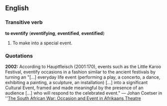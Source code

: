 ==English==


===Transitive verb===
'''to eventify''' ('''eventifying''', '''eventified''', '''eventified''')

# To make into a special event.

===Quotations===
'''2002:''' According to Hauptfleisch (2001:170), events such as the Little Karoo Festival, eventify occasions in a fashion similar to the ancient festivals by turning an "[...] everyday life event (performing a play, a concerto, a dance, exhibiting a painting, a sculpture, an installation) [...] into a significant Cultural Event, framed and made meaningful by the presence of an audience [...] who will respond to the celebrated event." &mdash; Johan Coetser in ''[http://www.childlit.org.za/KonfBoerCoetser.html The South African War: Occasion and Event in Afrikaans Theatre]